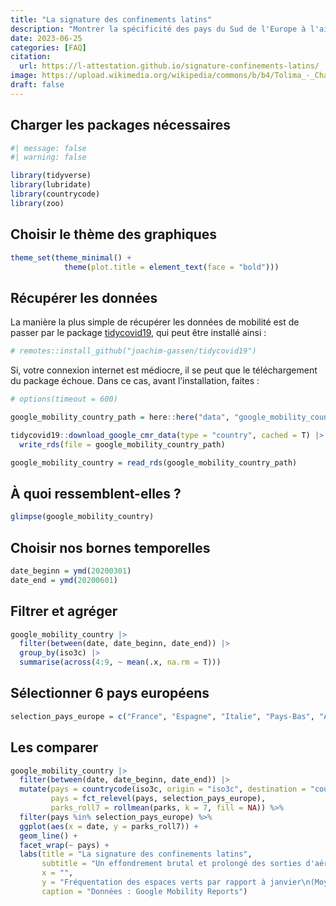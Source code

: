 ```yaml
---
title: "La signature des confinements latins"
description: "Montrer la spécificité des pays du Sud de l'Europe à l'aide de Google Mobility"
date: 2023-06-25
categories: [FAQ]
citation: 
  url: https://l-attestation.github.io/signature-confinements-latins/
image: https://upload.wikimedia.org/wikipedia/commons/b/b4/Tolima_-_Champ_de_sorgho.JPG
draft: false
---
```


## Charger les packages nécessaires

```r
#| message: false
#| warning: false

library(tidyverse)
library(lubridate)
library(countrycode)
library(zoo)
```

## Choisir le thème des graphiques

```r
theme_set(theme_minimal() +
            theme(plot.title = element_text(face = "bold")))
```

## Récupérer les données

La manière la plus simple de récupérer les données de mobilité est de passer par le package [tidycovid19](https://joachim-gassen.github.io/tidycovid19/), qui peut être installé ainsi :

```r
# remotes::install_github("joachim-gassen/tidycovid19")
```

Si, votre connexion internet est médiocre, il se peut que le téléchargement du package échoue. Dans ce cas, avant l'installation, faites :

```r
# options(timeout = 600)
```

```r
google_mobility_country_path = here::here("data", "google_mobility_country.rds")
```

```r
tidycovid19::download_google_cmr_data(type = "country", cached = T) |>
  write_rds(file = google_mobility_country_path)
```

```r
google_mobility_country = read_rds(google_mobility_country_path)
```

## À quoi ressemblent-elles ?

```r
glimpse(google_mobility_country)
```

## Choisir nos bornes temporelles

```r
date_beginn = ymd(20200301)
date_end = ymd(20200601)
```

## Filtrer et agréger

```r
google_mobility_country |> 
  filter(between(date, date_beginn, date_end)) |> 
  group_by(iso3c) |> 
  summarise(across(4:9, ~ mean(.x, na.rm = T)))
```

## Sélectionner 6 pays européens

```r
selection_pays_europe = c("France", "Espagne", "Italie", "Pays-Bas", "Allemagne", "Danemark")
```

## Les comparer

```r
google_mobility_country |> 
  filter(between(date, date_beginn, date_end)) |>
  mutate(pays = countrycode(iso3c, origin = "iso3c", destination = "country.name.fr"),
         pays = fct_relevel(pays, selection_pays_europe),
         parks_roll7 = rollmean(parks, k = 7, fill = NA)) %>%
  filter(pays %in% selection_pays_europe) %>%
  ggplot(aes(x = date, y = parks_roll7)) +
  geom_line() +
  facet_wrap(~ pays) +
  labs(title = "La signature des confinements latins",
       subtitle = "Un effondrement brutal et prolongé des sorties d'aération",
       x = "",
       y = "Fréquentation des espaces verts par rapport à janvier\n(Moyenne glissante sur 7 jours)",
       caption = "Données : Google Mobility Reports")
```
